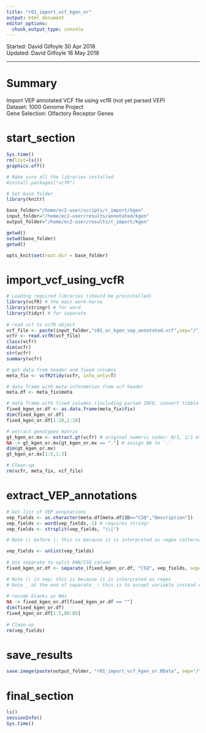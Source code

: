 ```yaml
---
title: "r01_import_vcf_kgen_or"
output: html_document
editor_options: 
  chunk_output_type: console
---
```


Started: David Gilfoyle 30 Apr 2018  
Updated: David Gilfoyle 16 May 2018

---

# Summary

Import VEP annotated VCF file using vcfR (not yet parsed VEP)  
Dataset: 1000 Genome Project  
Gene Selection: Olfactory Receptor Genes  

# start_section

```r

Sys.time()
rm(list=ls())
graphics.off()

# Make sure all the libraries installed 
#install.packages("vcfR")

# Set base folder
library(knitr)

base_folder="/home/ec2-user/scripts/r_import/kgen"
input_folder="/home/ec2-user/results/annotated/kgen"
output_folder="/home/ec2-user/results/r_import/kgen"

getwd()
setwd(base_folder)
getwd()

opts_knit$set(root.dir = base_folder)

```

# import_vcf_using_vcfR

```r

# Loading required libraries (should be preinstalled)
library(vcfR) # the main work-horse
library(stringr) # for word
library(tidyr) # for separate
  
# read vcf to vcfR object
vcf_file <- paste(input_folder,"s01_or_kgen_vep_annotated.vcf",sep="/")
vcfr <- read.vcfR(vcf_file)
class(vcfr)
dim(vcfr)
str(vcfr)
summary(vcfr)

# get data from header and fixed columns
meta_fix <- vcfR2tidy(vcfr, info_only=T)

# data frame with meta-information from vcf header
meta.df <- meta_fix$meta

# data frame with fixed columns (including parsed INFO, convert tibble to data-frame)
fixed_kgen_or.df <- as.data.frame(meta_fix$fix)
dim(fixed_kgen_or.df)
fixed_kgen_or.df[1:20,1:10]

# extract genotypes matrix 
gt_kgen_or.mx <- extract.gt(vcfr) # original numeric codes: 0/1, 1/1 etc
NA -> gt_kgen_or.mx[gt_kgen_or.mx == "."] # assign NA to '.'
dim(gt_kgen_or.mx)
gt_kgen_or.mx[1:5,1:3]

# Clean-up
rm(vcfr, meta_fix, vcf_file)

```

# extract_VEP_annotations

```r

# Get list of VEP annptations
vep_fields <- as.character(meta.df[meta.df$ID=="CSQ","Description"])
vep_fields <- word(vep_fields,-1) # requires stringr
vep_fields <- strsplit(vep_fields, "\\|")

# Note \\ before |: this is because it is interpreted as regex (alternatively use fixed=T)

vep_fields <- unlist(vep_fields)
    
# Use separate to split ANN/CSQ column
fixed_kgen_or.df <- separate_(fixed_kgen_or.df, "CSQ", vep_fields, sep="\\|") 

# Note \\ in sep: this is because it is interpreted as regex
# Note _ at the end of separate_ : this is to accept variable instead of bare value for col name
    
# recode blanks as NAs
NA -> fixed_kgen_or.df[fixed_kgen_or.df == ""]
dim(fixed_kgen_or.df)
fixed_kgen_or.df[1:5,80:85]
    
# Clean-up
rm(vep_fields)

```

# save_results

```r

save.image(paste(output_folder, "r01_import_vcf_kgen_or.RData", sep="/"))

```

# final_section

```r

ls()
sessionInfo()
Sys.time()

```
